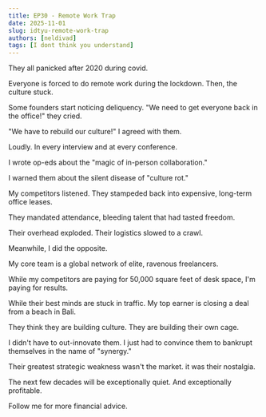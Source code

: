 ```yaml
---
title: EP30 - Remote Work Trap
date: 2025-11-01
slug: idtyu-remote-work-trap
authors: [neldivad]
tags: [I dont think you understand]
---
```


They all panicked after 2020 during covid.

Everyone is forced to do remote work during the lockdown. Then, the culture stuck. 

Some founders start noticing deliquency. "We need to get everyone back in the office!" they cried.

"We have to rebuild our culture!" I agreed with them. 

Loudly. In every interview and at every conference.

I wrote op-eds about the "magic of in-person collaboration." 

I warned them about the silent disease of "culture rot."

<!--truncate-->

My competitors listened. They stampeded back into expensive, long-term office leases.

They mandated attendance, bleeding talent that had tasted freedom.

Their overhead exploded. Their logistics slowed to a crawl.

Meanwhile, I did the opposite.

My core team is a global network of elite, ravenous freelancers.

While my competitors are paying for 50,000 square feet of desk space, I'm paying for results.

While their best minds are stuck in traffic. My top earner is closing a deal from a beach in Bali.

They think they are building culture. They are building their own cage.

I didn't have to out-innovate them. I just had to convince them to bankrupt themselves in the name of "synergy."

Their greatest strategic weakness wasn't the market. it was their nostalgia.

The next few decades will be exceptionally quiet. And exceptionally profitable. 

Follow me for more financial advice.
